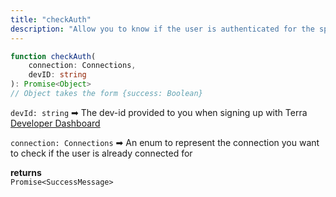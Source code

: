 ```yaml
---
title: "checkAuth"
description: "Allow you to know if the user is authenticated for the specifed connection - only implemented for iOS at the moment"
---
```

```typescript typescript
function checkAuth(
	connection: Connections, 
    devID: string
): Promise<Object>
// Object takes the form {success: Boolean}

```

`devId: string` ➡ The dev-id provided to you when signing up with Terra [Developer Dashboard](/docs/developer-dashboard)
  
`connection: Connections` ➡ An enum to represent the connection you want to check if the user is already connected for

**returns**  
`Promise<SuccessMessage>`



